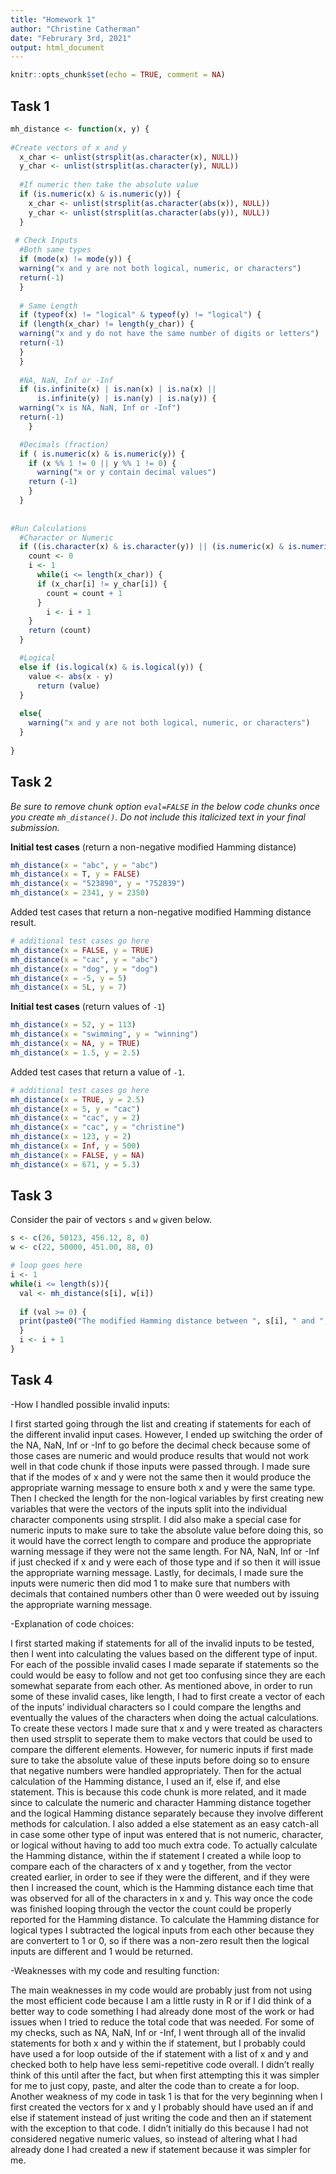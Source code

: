 ```yaml
---
title: "Homework 1"
author: "Christine Catherman"
date: "Februrary 3rd, 2021"
output: html_document
---
```


```r
knitr::opts_chunk$set(echo = TRUE, comment = NA)
```

## Task 1

```r
mh_distance <- function(x, y) {
  
#Create vectors of x and y
  x_char <- unlist(strsplit(as.character(x), NULL))
  y_char <- unlist(strsplit(as.character(y), NULL))
  
  #If numeric then take the absolute value
  if (is.numeric(x) & is.numeric(y)) {
    x_char <- unlist(strsplit(as.character(abs(x)), NULL))
    y_char <- unlist(strsplit(as.character(abs(y)), NULL))
  }
  
 # Check Inputs
  #Both same types
  if (mode(x) != mode(y)) {
  warning("x and y are not both logical, numeric, or characters")
  return(-1)
  }
  
  # Same Length
  if (typeof(x) != "logical" & typeof(y) != "logical") {
  if (length(x_char) != length(y_char)) {
  warning("x and y do not have the same number of digits or letters")
  return(-1)
  }
  }
  
  #NA, NaN, Inf or -Inf
  if (is.infinite(x) | is.nan(x) | is.na(x) || 
      is.infinite(y) | is.nan(y) | is.na(y)) {
  warning("x is NA, NaN, Inf or -Inf")
  return(-1)
    }

  #Decimals (fraction)
  if ( is.numeric(x) & is.numeric(y)) {
    if (x %% 1 != 0 || y %% 1 != 0) {
      warning("x or y contain decimal values")
    return (-1)
    }
  }
  
  
#Run Calculations
  #Character or Numeric
  if ((is.character(x) & is.character(y)) || (is.numeric(x) & is.numeric(y))) {
    count <- 0
    i <- 1
      while(i <= length(x_char)) {
      if (x_char[i] != y_char[i]) {
        count = count + 1
      }
        i <- i + 1
    }
    return (count)
  }

  #Logical
  else if (is.logical(x) & is.logical(y)) {
    value <- abs(x - y)
      return (value)
  }
  
  else{
    warning("x and y are not both logical, numeric, or characters")
  }
  
}
```


## Task 2

<i>
Be sure to remove chunk option `eval=FALSE` in the below code chunks
once you create `mh_distance()`. Do not include this italicized
text in your final submission.
</i>

**Initial test cases** (return a non-negative modified Hamming distance)

```r
mh_distance(x = "abc", y = "abc")
mh_distance(x = T, y = FALSE)
mh_distance(x = "523890", y = "752839")
mh_distance(x = 2341, y = 2350)
```

Added test cases that return a non-negative modified Hamming distance result.

```r
# additional test cases go here
mh_distance(x = FALSE, y = TRUE)
mh_distance(x = "cac", y = "abc")
mh_distance(x = "dog", y = "dog")
mh_distance(x = -5, y = 5)
mh_distance(x = 5L, y = 7)

```

**Initial test cases** (return values of `-1`)

```r
mh_distance(x = 52, y = 113)
mh_distance(x = "swimming", y = "winning")
mh_distance(x = NA, y = TRUE)
mh_distance(x = 1.5, y = 2.5)
```

Added test cases that return a value of `-1`.

```r
# additional test cases go here
mh_distance(x = TRUE, y = 2.5)
mh_distance(x = 5, y = "cac")
mh_distance(x = "cac", y = 2)
mh_distance(x = "cac", y = "christine")
mh_distance(x = 123, y = 2)
mh_distance(x = Inf, y = 500)
mh_distance(x = FALSE, y = NA)
mh_distance(x = 671, y = 5.3)
```


## Task 3

Consider the pair of vectors `s` and `w` given below.

```r
s <- c(26, 50123, 456.12, 8, 0)
w <- c(22, 50000, 451.00, 88, 0)
```

```r
# loop goes here
i <- 1
while(i <= length(s)){
  val <- mh_distance(s[i], w[i])
  
  if (val >= 0) {
  print(paste0("The modified Hamming distance between ", s[i], " and ", w[i], " is ", val))
  }
  i <- i + 1
}

```


## Task 4

-How I handled possible invalid inputs:

I first started going through the list and creating if statements for each of the different invalid input cases. However, I ended up switching the order of the NA, NaN, Inf or -Inf to go before the decimal check because some of those cases are numeric and would produce results that would not work well in that code chunk if those inputs were passed through. I made sure that if the modes of x and y were not the same then it would produce the appropriate warning message to ensure both x and y were the same type. Then I checked the length for the non-logical variables by first creating new variables that were the vectors of the inputs split into the individual character components using strsplit. I did also make a special case for numeric inputs to make sure to take the absolute value before doing this, so it would have the correct length to compare and produce the appropriate warning message if they were not the same length. For NA, NaN, Inf or -Inf if just checked if x and y were each of those type and if so then it will issue the appropriate warning message. Lastly, for decimals, I made sure the inputs were numeric then did mod 1 to make sure that numbers with decimals that contained numbers other than 0 were weeded out by issuing the appropriate warning message.

-Explanation of code choices:

I first started making if statements for all of the invalid inputs to be tested, then I went into calculating the values based on the different type of input. 
For each of the possible invalid cases I made separate if statements so the could would be easy to follow and not get too confusing since they are each somewhat separate from each other.
As mentioned above, in order to run some of these invalid cases, like length, I had to first create a vector of each of the inputs' individual characters so I could compare the lengths and eventually the values of the characters when doing the actual calculations. To create these vectors I made sure that x and y were treated as characters then used strsplit to seperate them to make vectors that could be used to compare the different elements. However, for numeric inputs if first made sure to take the absolute value of these inputs before doing so to ensure that negative numbers were handled appropriately. 
Then for the actual calculation of the Hamming distance, I used an if, else if, and else statement. This is because this code chunk is more related, and it made since to calculate the numeric and character Hamming distance together and the logical Hamming distance separately because they involve different methods for calculation. I also added a else statement as an easy catch-all in case some other type of input was entered that is not numeric, character, or logical without having to add too much extra code.
To actually calculate the Hamming distance, within the if statement I created a while loop to compare each of the characters of x and y together, from the vector created earlier, in order to see if they were the different, and if they were then I increased the count, which is the Hamming distance each time that was observed for all of the characters in x and y. This way once the code was finished looping through the vector the count could be properly reported for the Hamming distance. To calculate the Hamming distance for logical types I subtracted the logical inputs from each other because they are convertert to 1 or 0, so if there was a non-zero result then the logical inputs are different and 1 would be returned.

-Weaknesses with my code and resulting function:

The main weaknesses in my code would are probably just from not using the most efficient code because I am a little rusty in R or if I did think of a better way to code something I had already done most of the work or had issues when I tried to reduce the total code that was needed.
For some of my checks, such as NA, NaN, Inf or -Inf, I went through all of the invalid statements for both x and y within the if statement, but I probably could have used a for loop outside of the if statement with a list of x and y and
checked both to help have less semi-repetitive code overall. I didn't really think of this until after the fact, but when first attempting this it was simpler for me to just copy, paste, and alter the code than to create a for loop.
Another weakness of my code in task 1 is that for the very beginning when I first created the vectors for x and y I probably should have used an if and else if statement instead of just writing the code and then an if statement with the exception to that code. I didn't initially do this because I had not considered negative numeric values, so instead of altering what I had already done I had created a new if statement because it was simpler for me.


